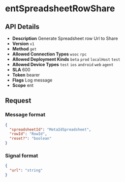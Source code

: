 # entSpreadsheetRowShare

## API Details

- **Description** Generate Spreadsheet row Url to Share
- **Version** `v1`
- **Method** `get`
- **Allowed Connection Types** `wsoc` `rpc` 
- **Allowed Deployment Kinds** `beta` `prod` `localHost` `test` 
- **Allowed Device Types** `test` `ios` `android` `web` `agent` 
- **SLA** 600
- **Token** bearer
- **Flags** Log message
- **Scope** ent


## Request

### Message format

```json
{
  "spreadsheetId": "MetaIdSpreadsheet",
  "rowId": "RowId",
  "reset?": "boolean"
}
```

### Signal format

```json
{
  "url": "string"
}
```

